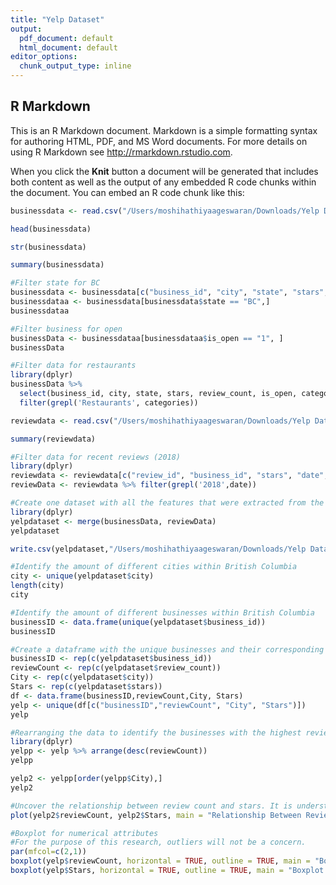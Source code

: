 ```yaml
---
title: "Yelp Dataset"
output:
  pdf_document: default
  html_document: default
editor_options:
  chunk_output_type: inline
---
```

## R Markdown

This is an R Markdown document. Markdown is a simple formatting syntax for authoring HTML, PDF, and MS Word documents. For more details on using R Markdown see <http://rmarkdown.rstudio.com>.

When you click the **Knit** button a document will be generated that includes both content as well as the output of any embedded R code chunks within the document. You can embed an R code chunk like this:

```r
businessdata <- read.csv("/Users/moshihathiyaageswaran/Downloads/Yelp Dataset Business.csv")
```

```r
head(businessdata)
```

```r
str(businessdata)
```

```r
summary(businessdata)
```

```r
#Filter state for BC
businessdata <- businessdata[c("business_id", "city", "state", "stars", "review_count", "is_open", "categories")]
businessdataa <- businessdata[businessdata$state == "BC",]
businessdataa
```

```r
#Filter business for open
businessData <- businessdataa[businessdataa$is_open == "1", ]
businessData
```

```r
#Filter data for restaurants
library(dplyr)
businessData %>%
  select(business_id, city, state, stars, review_count, is_open, categories) %>% 
  filter(grepl('Restaurants', categories))
```

```r
reviewdata <- read.csv("/Users/moshihathiyaageswaran/Downloads/Yelp Dataset Review.csv")
```

```r
summary(reviewdata)
```

```r
#Filter data for recent reviews (2018)
library(dplyr)
reviewdata <- reviewdata[c("review_id", "business_id", "stars", "date", "text")]
reviewData <- reviewdata %>% filter(grepl('2018',date))
```

```r
#Create one dataset with all the features that were extracted from the original dataset
library(dplyr)
yelpdataset <- merge(businessData, reviewData)
yelpdataset
```
```r
write.csv(yelpdataset,"/Users/moshihathiyaageswaran/Downloads/Yelp Dataset.csv")
```

```r
#Identify the amount of different cities within British Columbia 
city <- unique(yelpdataset$city)
length(city)
city
```

```r
#Identify the amount of different businesses within British Columbia 
businessID <- data.frame(unique(yelpdataset$business_id))
businessID
```
```r
#Create a dataframe with the unique businesses and their corresponding review count
businessID <- rep(c(yelpdataset$business_id))
reviewCount <- rep(c(yelpdataset$review_count))
City <- rep(c(yelpdataset$city))
Stars <- rep(c(yelpdataset$stars))
df <- data.frame(businessID,reviewCount,City, Stars)
yelp <- unique(df[c("businessID","reviewCount", "City", "Stars")])
yelp
```
```r
#Rearranging the data to identify the businesses with the highest review count
library(dplyr)
yelpp <- yelp %>% arrange(desc(reviewCount)) 
yelpp
```

```r
yelp2 <- yelpp[order(yelpp$City),]
yelp2
```
```r
#Uncover the relationship between review count and stars. It is understood that customers are more likely to leave a review when they have a good experience with a restaurant which is reflected through the star rating. This helps us identify the correlation between review count and stars, a greater amount of review counts are directly related to a higher overall star rating. 
plot(yelp2$reviewCount, yelp2$Stars, main = "Relationship Between Review Count and Stars", xlab = "Review Count", ylab = "Stars")
```

```r
#Boxplot for numerical attributes 
#For the purpose of this research, outliers will not be a concern. 
par(mfcol=c(2,1))
boxplot(yelp$reviewCount, horizontal = TRUE, outline = TRUE, main = "Boxplot for Review Count")
boxplot(yelp$Stars, horizontal = TRUE, outline = TRUE, main = "Boxplot for Stars")
```
